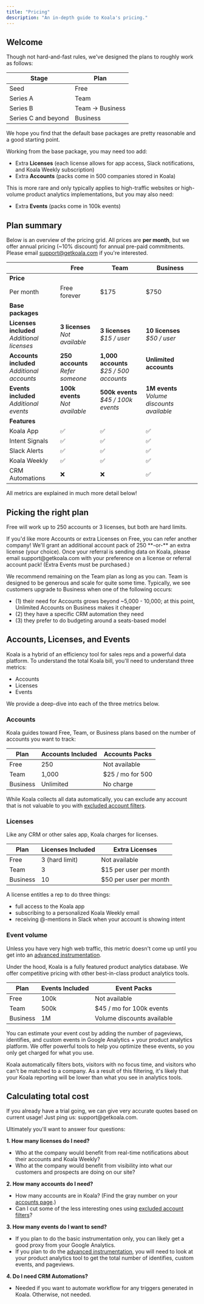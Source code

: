 ```yaml
---
title: "Pricing"
description: "An in-depth guide to Koala's pricing."
---
```

## Welcome

Though not hard-and-fast rules, we've designed the plans to roughly work as follows:

| Stage | Plan  |
| ----- | ----- |
| Seed | Free |
| Series A | Team |
| Series B | Team -> Business |
| Series C and beyond | Business |

We hope you find that the default base packages are pretty reasonable and a good starting point. 

Working from the base package, you may need too add: 
* Extra **Licenses** (each license allows for app access, Slack notifications, and Koala Weekly subscription)
* Extra **Accounts** (packs come in 500 companies stored in Koala)

This is more rare and only typically applies to high-traffic websites or high-volume product analytics implementations, but you may also need:
* Extra **Events** (packs come in 100k events)

## Plan summary

Below is an overview of the pricing grid. All prices are **per month**, but we offer annual pricing (~10% discount) for annual pre-paid commitments. Please email support@getkoala.com if you're interested.

| | **Free** | **Team** | **Business** |
| --- | --- | --- | --- |
| **Price** | | | |
| Per month | Free forever | $175 | $750 |
| **Base packages** | | | |
| **Licenses included**<br/>*Additional licenses* | **3 licenses**<br/>*Not available* | **3 licenses**<br/>*$15 / user* | **10 licenses**<br/>*$50 / user* |
| **Accounts included**<br/>*Additional accounts* | **250 accounts**<br/>*Refer someone* | **1,000 accounts**<br/>*$25 / 500 accounts* | **Unlimited accounts**<br/>&nbsp; |
| **Events included**<br/>*Additional events* | **100k events**<br/>*Not available* | **500k events**<br/>*$45 / 100k events* | **1M events**<br/>*Volume discounts available* |
| **Features** | | | |
| Koala App | ✅ | ✅ | ✅ |
| Intent Signals | ✅ | ✅ | ✅ |
| Slack Alerts | ✅ | ✅ | ✅ |
| Koala Weekly | ✅ | ✅ | ✅ |
| CRM Automations | ❌ | ❌ | ✅ |

<Note>
  All metrics are explained in much more detail below!
</Note>

## Picking the right plan

Free will work up to 250 accounts or 3 licenses, but both are hard limits. 

<Note>
If you'd like more Accounts or extra Licenses on Free, you can refer another company! We'll grant an additional account pack of 250 **-or-** an extra license (your choice). Once your referral is sending data on Koala, please email support@getkoala.com with your preference on a license or referral account pack! (Extra Events must be purchased.)
</Note>

We recommend remaining on the Team plan as long as you can. Team is designed to be generous and scale for quite some time. Typically, we see customers upgrade to Business when one of the following occurs: 

- (1) their need for Accounts grows beyond ~5,000 - 10,000; at this point, Unlimited Accounts on Business makes it cheaper
- (2) they have a specific CRM automation they need
- (3) they prefer to do budgeting around a seats-based model

## Accounts, Licenses, and Events
Koala is a hybrid of an efficiency tool for sales reps and a powerful data platform. To understand the total Koala bill, you'll need to understand three metrics:
- Accounts
- Licenses
- Events

We provide a deep-dive into each of the three metrics below.


### Accounts
Koala guides toward Free, Team, or Business plans based on the number of accounts you want to track: 

| Plan | Accounts Included | Accounts Packs |
| ---- | ------------------ | ------------------ |
| Free     | 250        | Not available |
| Team     | 1,000      | $25 / mo for 500 |
| Business | Unlimited        | No charge |


<Note>
While Koala collects all data automatically, you can exclude any account that is not valuable to you with <a href="https://app.getkoala.com/goto/settings/excluded-accounts">excluded account filters</a>. 
</Note>

### Licenses

Like any CRM or other sales app, Koala charges for licenses. 

| Plan | Licenses Included | Extra Licenses  |
| ---- | ----------------- | ------------------ |
| Free | 3 (hard limit) | Not available | 
| Team | 3  | $15 per user per month |
| Business | 10 | $50 per user per month |

A license entitles a rep to do three things:

- full access to the Koala app
- subscribing to a personalized Koala Weekly email
- receiving @-mentions in Slack when your account is showing intent

### Event volume
<Note>
Unless you have very high web traffic, this metric doesn't come up until you get into an <a href="/admin-guides/advanced-instrumentation">advanced instrumentation</a>.
</Note>

Under the hood, Koala is a fully featured product analytics database. We offer competitive pricing with other best-in-class product analytics tools.

| Plan  | Events Included | Event Packs |
| ----- | --------------- | ---------- |
| Free  | 100k			  | Not available |
| Team  | 500k             | $45 / mo for 100k events |
| Business | 1M           | Volume discounts available |

You can estimate your event cost by adding the number of pageviews, identifies, and custom events in Google Analytics + your product analytics platform.  We offer powerful tools to help you optimize these events, so you only get charged for what you use.

<Note>
  Koala automatically filters bots, visitors with no focus time, and visitors who can't be matched to a company. As a result of this filtering, it's likely that your Koala reporting will be lower than what you see in analytics tools.
</Note>


## Calculating total cost

<Note>
If you already have a trial going, we can give very accurate quotes based on current usage! Just ping us: support@getkoala.com.
</Note>

Ultimately you'll want to answer four questions:

**1. How many licenses do I need?**

- Who at the company would benefit from real-time notifications about their accounts and Koala Weekly?
- Who at the company would benefit from visibility into what our customers and prospects are doing on our site?

**2. How many accounts do I need?**

- How many accounts are in Koala? (Find the gray number on your <a href="https://app.getkoala.com/goto/accounts">accounts page</a>.)
- Can I cut some of the less interesting ones using <a href="https://app.getkoala.com/goto/settings/excluded-accounts">excluded account filters</a>?

**3. How many events do I want to send?**

- If you plan to do the basic instrumentation only, you can likely get a good proxy from your Google Analytics.
- If you plan to do the <a href="/admin-guides/advanced-instrumentation">advanced instrumentation</a>, you will need to look at your product analytics tool to get the total number of identifies, custom events, and pageviews.

**4. Do I need CRM Automations?**

- Needed if you want to automate workflow for any triggers generated in Koala. Otherwise, not needed.
